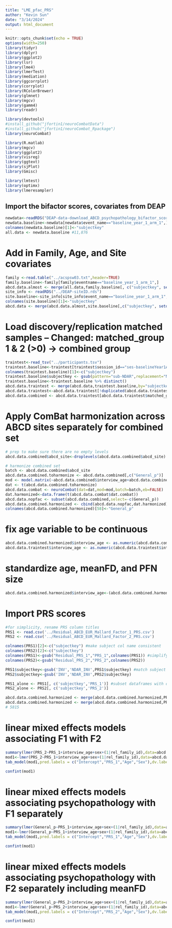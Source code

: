 ---
title: "LME_pfac_PRS"
author: "Kevin Sun"
date: "3/14/2024"
output: html_document
---

```{r setup, include=FALSE}
knitr::opts_chunk$set(echo = TRUE)
options(width=250)
library(tidyr)
library(dplyr)
library(ggplot2)
library(lsr)
library(lme4)
library(lmerTest)
library(mediation)
library(ggcorrplot)
library(corrplot)
library(RColorBrewer)
library(glmnet)
library(mgcv)
library(gamm4)
library(readr)

library(devtools)
#install_github("jfortin1/neuroCombatData")
#install_github("jfortin1/neuroCombat_Rpackage")
library(neuroCombat)

library(R.matlab)
library(mgcv)
library(ggplot2)
library(visreg)
library(ggtext)
library(sjPlot)
library(Gmisc)

library(lmtest)
library(optimx)
library(lmeresampler)
```

## Import the bifactor scores, covariates from DEAP
```{r}
newdata<-readRDS("DEAP-data-download_ABCD_psychopathology_bifactor_scores_BASELINE.rds")
newdata.baseline<-newdata[newdata$event_name=="baseline_year_1_arm_1",]
colnames(newdata.baseline)[1]<-"subjectkey"
all.data <- newdata.baseline #11,876
```


# Add in Family, Age, and Site covariates
```{r}
family <-read.table("../acspsw03.txt",header=TRUE)
family.baseline<-family[family$eventname=="baseline_year_1_arm_1",]
abcd.data.almost <- merge(all.data,family.baseline[, c("subjectkey", setdiff(colnames(family.baseline),colnames(all.data)))],by="subjectkey")
site_info <- readRDS("../DEAP-siteID.rds")
site.baseline<-site_info[site_info$event_name=="baseline_year_1_arm_1",]
colnames(site.baseline)[1]<-"subjectkey"
abcd.data <- merge(abcd.data.almost,site.baseline[,c("subjectkey", setdiff(colnames(site.baseline),colnames(abcd.data.almost)))],by="subjectkey") #11,875
```


# Load discovery/replication matched samples -- Changed: matched_group 1 & 2 (>0) -> combined group
```{r}
traintest<-read_tsv("../participants.tsv")
traintest.baseline<-traintest[traintest$session_id=="ses-baselineYear1Arm1",c("participant_id","matched_group")]
colnames(traintest.baseline)[1]<-c("subjectkey")
traintest.baseline$subjectkey <- gsub(pattern="sub-NDAR",replacement="NDAR_", traintest.baseline$subjectkey)
traintest.baseline<-traintest.baseline %>% distinct()
abcd.data.traintest <- merge(abcd.data,traintest.baseline,by="subjectkey")
abcd.data.traintest<-abcd.data.traintest[!duplicated(abcd.data.traintest$subjectkey),] # remove duplicated subject
abcd.data.combined <- abcd.data.traintest[abcd.data.traintest$matched_group>0,] #11,873
```

# Apply ComBat harmonization across ABCD sites separately for combined set
```{r}
# prep to make sure there are no empty levels
abcd.data.combined$abcd_site<-droplevels(abcd.data.combined$abcd_site)

# harmonize combined set 
batch <- abcd.data.combined$abcd_site
abcd.data.combined.toharmonize <- abcd.data.combined[,c("General_p")]
mod <- model.matrix(~abcd.data.combined$interview_age+abcd.data.combined$sex+abcd.data.combined$rel_family_id)
dat <- t(abcd.data.combined.toharmonize)
abcd.data.combat <- neuroCombat(dat=dat,mod=mod,batch=batch,eb=FALSE)
dat.harmonized<-data.frame(t(abcd.data.combat$dat.combat))
abcd.data.nopfac <- subset(abcd.data.combined,select=-c(General_p))
abcd.data.combined.harmonized <- cbind(abcd.data.nopfac,dat.harmonized) # Add the harmonized data back into the main dataframe (BE AWARE THAT NOT ALL DATA IS HARMONIZED)
colnames(abcd.data.combined.harmonized)[58]<-"General_p"

```


# fix age variable to be continuous
```{r}
abcd.data.combined.harmonized$interview_age <- as.numeric(abcd.data.combined.harmonized$interview_age)
abcd.data.traintest$interview_age <- as.numeric(abcd.data.traintest$interview_age) #5815
```


# standardize age, meanFD, and PFN size
```{r}
abcd.data.combined.harmonized$interview_age<-(abcd.data.combined.harmonized$interview_age-mean(abcd.data.combined.harmonized$interview_age,na.rm=TRUE))/sd(abcd.data.combined.harmonized$interview_age,na.rm=TRUE)

```

# Import PRS scores
```{r}
#for simplicity, rename PRS column titles
PRS1 <- read.csv('../Residual_ABCD_EUR_Mallard_Factor_1_PRS.csv')
PRS2 <- read.csv('../Residual_ABCD_EUR_Mallard_Factor_2_PRS.csv')

colnames(PRS1)[2]<-c("subjectkey") #make subject col name consistent
colnames(PRS2)[2]<-c("subjectkey")
colnames(PRS1)<-gsub("Residual_PRS_1","PRS_1",colnames(PRS1)) #simplify PRS col names
colnames(PRS2)<-gsub("Residual_PRS_2","PRS_2",colnames(PRS2))

PRS1$subjectkey<-gsub('INV','NDAR_INV',PRS1$subjectkey) #match subject id format
PRS2$subjectkey<-gsub('INV','NDAR_INV',PRS2$subjectkey)

PRS1_alone <- PRS1[, c('subjectkey','PRS_1')] #subset dataframes with only subjectkey and PRS columns
PRS2_alone <- PRS2[, c('subjectkey','PRS_2')]

abcd.data.combined.harmonized <- merge(abcd.data.combined.harmonized,PRS1_alone,by="subjectkey")
abcd.data.combined.harmonized <- merge(abcd.data.combined.harmonized,PRS2_alone,by="subjectkey")
# 5815

```

# linear mixed effects models associating F1 with F2
```{r}

summary(lmer(PRS_2~PRS_1+interview_age+sex+(1|rel_family_id),data=abcd.data.combined.harmonized))
mod1<-lmer(PRS_2~PRS_1+interview_age+sex+(1|rel_family_id),data=abcd.data.combined.harmonized)
tab_model(mod1,pred.labels = c("Intercept","PRS_1","Age","Sex"),dv.labels=c("PRS_2"),digits=2,digits.p=2,show.se=TRUE,show.stat=TRUE,string.stat = "t",string.se = "Std. Error",show.intercept=TRUE,show.ci = FALSE, p.adjust="none",p.style="scientific", file = paste("Associations_F1_F2_outcome_COMBAT.doc", sep = ""))

confint(mod1)

```


# linear mixed effects models associating psychopathology with F1 separately
```{r}

summary(lmer(General_p~PRS_1+interview_age+sex+(1|rel_family_id),data=abcd.data.combined.harmonized))
mod1<-lmer(General_p~PRS_1+interview_age+sex+(1|rel_family_id),data=abcd.data.combined.harmonized)
tab_model(mod1,pred.labels = c("Intercept","PRS_1","Age","Sex"),dv.labels=c("General_p"),digits=2,digits.p=2,show.se=TRUE,show.stat=TRUE,string.stat = "t",string.se = "Std. Error",show.intercept=TRUE,show.ci = FALSE, p.adjust="none",p.style="scientific", file = paste("Associations_F1_pfac_outcome_COMBAT.doc", sep = ""))

confint(mod1)

```


# linear mixed effects models associating psychopathology with F2 separately including meanFD
```{r}

summary(lmer(General_p~PRS_2+interview_age+sex+(1|rel_family_id),data=abcd.data.combined.harmonized))
mod1<-lmer(General_p~PRS_2+interview_age+sex+(1|rel_family_id),data=abcd.data.combined.harmonized)
tab_model(mod1,pred.labels = c("Intercept","PRS_2","Age","Sex"),dv.labels=c("General_p"),digits=2,digits.p=2,show.se=TRUE,show.stat=TRUE,string.stat = "t",string.se = "Std. Error",show.intercept=TRUE,show.ci = FALSE, p.adjust="none",p.style="scientific", file = paste("Associations_F2_pfac_outcome_COMBAT.doc", sep = ""))

confint(mod1)
```

